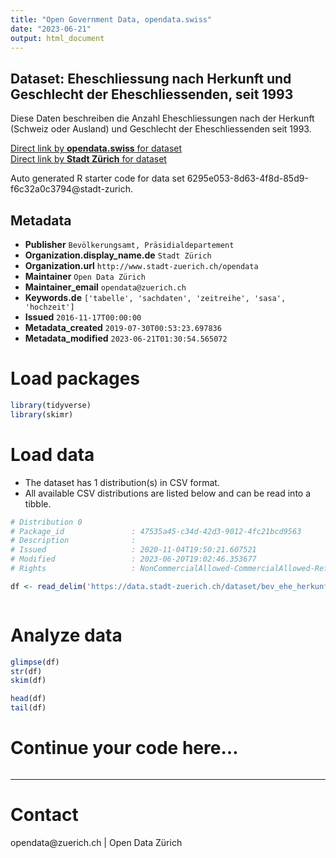 ```yaml
---
title: "Open Government Data, opendata.swiss"
date: "2023-06-21"
output: html_document
---
```


## Dataset: Eheschliessung nach Herkunft und Geschlecht der Eheschliessenden, seit 1993

Diese Daten beschreiben die Anzahl Eheschliessungen nach der Herkunft (Schweiz oder Ausland) und Geschlecht der Eheschliessenden seit 1993.

[Direct link by **opendata.swiss** for dataset](https://opendata.swiss/de/dataset/eheschliessung-nach-herkunft-der-eheschliessenden-seit-19931)<br>
[Direct link by **Stadt Zürich** for dataset](https://data.stadt-zuerich.ch/dataset/bev_ehe_herkunft_od3301)

Auto generated R starter code for data set 6295e053-8d63-4f8d-85d9-f6c32a0c3794@stadt-zurich.

## Metadata

- **Publisher** `Bevölkerungsamt, Präsidialdepartement`
- **Organization.display_name.de** `Stadt Zürich`
- **Organization.url** `http://www.stadt-zuerich.ch/opendata`
- **Maintainer** `Open Data Zürich`
- **Maintainer_email** `opendata@zuerich.ch`
- **Keywords.de** `['tabelle', 'sachdaten', 'zeitreihe', 'sasa', 'hochzeit']`
- **Issued** `2016-11-17T00:00:00`
- **Metadata_created** `2019-07-30T00:53:23.697836`
- **Metadata_modified** `2023-06-21T01:30:54.565072`


# Load packages

```r

library(tidyverse)
library(skimr)

```

# Load data

-   The dataset has 1 distribution(s) in CSV format.
-   All available CSV distributions are listed below and can be read into a tibble.

```r

# Distribution 0
# Package_id               : 47535a45-c34d-42d3-9012-4fc21bcd9563
# Description              : 
# Issued                   : 2020-11-04T19:50:21.607521
# Modified                 : 2023-06-20T19:02:46.353677
# Rights                   : NonCommercialAllowed-CommercialAllowed-ReferenceNotRequired

df <- read_delim('https://data.stadt-zuerich.ch/dataset/bev_ehe_herkunft_od3301/download/BEV330OD3301.csv')



```

# Analyze data

```r

glimpse(df)
str(df)
skim(df)

head(df)
tail(df)

```

# Continue your code here...

```r

```

------------------------------------------------------------------------

# Contact

opendata@zuerich.ch | Open Data Zürich
